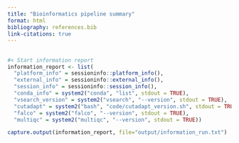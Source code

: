 ```yaml
---
title: "Bioinformatics pipeline summary"
format: html
bibliography: references.bib
link-citations: true
---
```


## 

## 

```r
#< Start information report
information_report <- list(
  "platform_info" = sessioninfo::platform_info(),
  "external_info" = sessioninfo::external_info(),
  "session_info" = sessioninfo::session_info(),
  "conda_info" = system2("conda", "list", stdout = TRUE),
  "vsearch_version" = system2("vsearch", "--version", stdout = TRUE),
  "cutadapt" = system2("bash", "code/cutadapt_version.sh", stdout = TRUE),
  "falco" = system2("falco", "--version", stdout = TRUE),
  "multiqc" = system2("multiqc", "--version", stdout = TRUE))

capture.output(information_report, file="output/information_run.txt")
```
